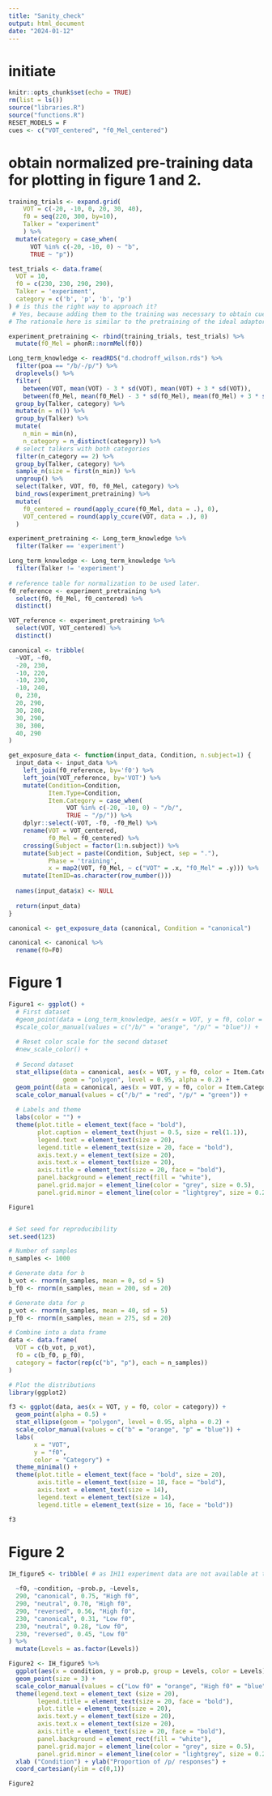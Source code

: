 ```yaml
---
title: "Sanity_check"
output: html_document
date: "2024-01-12"
---
```

# initiate
```r
knitr::opts_chunk$set(echo = TRUE)
rm(list = ls())
source("libraries.R")
source("functions.R")
RESET_MODELS = F
cues <- c("VOT_centered", "f0_Mel_centered")
```
# obtain normalized pre-training data for plotting in figure 1 and 2.
```r
training_trials <- expand.grid(
    VOT = c(-20, -10, 0, 20, 30, 40),
    f0 = seq(220, 300, by=10),
    Talker = "experiment"
    ) %>% 
  mutate(category = case_when(
      VOT %in% c(-20, -10, 0) ~ "b",
      TRUE ~ "p"))

test_trials <- data.frame(
  VOT = 10,
  f0 = c(230, 230, 290, 290),
  Talker = 'experiment',
  category = c('b', 'p', 'b', 'p')
) # is this the right way to approach it? 
 # Yes, because adding them to the training was necessary to obtain cue weights for these values.
# The rationale here is similar to the pretraining of the ideal adaptor.

experiment_pretraining <- rbind(training_trials, test_trials) %>% 
  mutate(f0_Mel = phonR::normMel(f0))

Long_term_knowledge <- readRDS("d.chodroff_wilson.rds") %>%
  filter(poa == "/b/-/p/") %>%
  droplevels() %>% 
  filter(
    between(VOT, mean(VOT) - 3 * sd(VOT), mean(VOT) + 3 * sd(VOT)),
    between(f0_Mel, mean(f0_Mel) - 3 * sd(f0_Mel), mean(f0_Mel) + 3 * sd(f0_Mel))) %>% 
  group_by(Talker, category) %>% 
  mutate(n = n()) %>%
  group_by(Talker) %>%
  mutate(
    n_min = min(n),
    n_category = n_distinct(category)) %>%
  # select talkers with both categories
  filter(n_category == 2) %>%
  group_by(Talker, category) %>%
  sample_n(size = first(n_min)) %>%
  ungroup() %>%
  select(Talker, VOT, f0, f0_Mel, category) %>% 
  bind_rows(experiment_pretraining) %>% 
  mutate(
    f0_centered = round(apply_ccure(f0_Mel, data = .), 0),
    VOT_centered = round(apply_ccure(VOT, data = .), 0)
  )

experiment_pretraining <- Long_term_knowledge %>% 
  filter(Talker == 'experiment')

Long_term_knowledge <- Long_term_knowledge %>% 
  filter(Talker != 'experiment')
  
# reference table for normalization to be used later.
f0_reference <- experiment_pretraining %>% 
  select(f0, f0_Mel, f0_centered) %>% 
  distinct()

VOT_reference <- experiment_pretraining %>% 
  select(VOT, VOT_centered) %>% 
  distinct()

canonical <- tribble(
  ~VOT, ~f0,
  -20, 230,
  -10, 220,
  -10, 230,
  -10, 240,
  0, 230,
  20, 290,
  30, 280,
  30, 290,
  30, 300,
  40, 290
)

get_exposure_data <- function(input_data, Condition, n.subject=1) {
  input_data <- input_data %>%
    left_join(f0_reference, by='f0') %>%
    left_join(VOT_reference, by='VOT') %>% 
    mutate(Condition=Condition,
           Item.Type=Condition,
           Item.Category = case_when(
                VOT %in% c(-20, -10, 0) ~ "/b/",
                TRUE ~ "/p/")) %>%
    dplyr::select(-VOT, -f0, -f0_Mel) %>%
    rename(VOT = VOT_centered,
           f0_Mel = f0_centered) %>% 
    crossing(Subject = factor(1:n.subject)) %>%
    mutate(Subject = paste(Condition, Subject, sep = "."),
           Phase = 'training',
           x = map2(VOT, f0_Mel, ~ c("VOT" = .x, "f0_Mel" = .y))) %>% 
    mutate(ItemID=as.character(row_number()))
  
  names(input_data$x) <- NULL
  
  return(input_data)
}

canonical <- get_exposure_data (canonical, Condition = "canonical")

canonical <- canonical %>% 
  rename(f0=F0)
```

# Figure 1
```r
Figure1 <- ggplot() +
  # First dataset
  #geom_point(data = Long_term_knowledge, aes(x = VOT, y = f0, color = category), size = 0.5) +
  #scale_color_manual(values = c("/b/" = "orange", "/p/" = "blue")) +
  
  # Reset color scale for the second dataset
  #new_scale_color() +
  
  # Second dataset
  stat_ellipse(data = canonical, aes(x = VOT, y = f0, color = Item.Category), 
               geom = "polygon", level = 0.95, alpha = 0.2) +
  geom_point(data = canonical, aes(x = VOT, y = f0, color = Item.Category), size = 1) +
  scale_color_manual(values = c("/b/" = "red", "/p/" = "green")) +
  
  # Labels and theme
  labs(color = "") +
  theme(plot.title = element_text(face = "bold"),
        plot.caption = element_text(hjust = 0.5, size = rel(1.1)),
        legend.text = element_text(size = 20),
        legend.title = element_text(size = 20, face = "bold"),
        axis.text.y = element_text(size = 20),
        axis.text.x = element_text(size = 20),
        axis.title = element_text(size = 20, face = "bold"),
        panel.background = element_rect(fill = "white"),
        panel.grid.major = element_line(color = "grey", size = 0.5),
        panel.grid.minor = element_line(color = "lightgrey", size = 0.25))

Figure1



```

```r
# Set seed for reproducibility
set.seed(123)

# Number of samples
n_samples <- 1000

# Generate data for b
b_vot <- rnorm(n_samples, mean = 0, sd = 5)
b_f0 <- rnorm(n_samples, mean = 200, sd = 20)

# Generate data for p
p_vot <- rnorm(n_samples, mean = 40, sd = 5)
p_f0 <- rnorm(n_samples, mean = 275, sd = 20)

# Combine into a data frame
data <- data.frame(
  VOT = c(b_vot, p_vot),
  f0 = c(b_f0, p_f0),
  category = factor(rep(c("b", "p"), each = n_samples))
)

# Plot the distributions
library(ggplot2)

f3 <- ggplot(data, aes(x = VOT, y = f0, color = category)) +
  geom_point(alpha = 0.5) +
  stat_ellipse(geom = "polygon", level = 0.95, alpha = 0.2) +
  scale_color_manual(values = c("b" = "orange", "p" = "blue")) +
  labs(
       x = "VOT",
       y = "f0",
       color = "Category") +
  theme_minimal() +
  theme(plot.title = element_text(face = "bold", size = 20),
        axis.title = element_text(size = 18, face = "bold"),
        axis.text = element_text(size = 14),
        legend.text = element_text(size = 14),
        legend.title = element_text(size = 16, face = "bold"))

f3

```

# Figure 2
```r
IH_figure5 <- tribble( # as IH11 experiment data are not available at the moment, we estimated their results from published figures. As soon as we manage to obtain the data, we will update the plot with error bars.
  
  ~f0, ~condition, ~prob.p, ~Levels,
  290, "canonical", 0.75, "High f0",
  290, "neutral", 0.70, "High f0",
  290, "reversed", 0.56, "High f0",
  230, "canonical", 0.31, "Low f0",
  230, "neutral", 0.28, "Low f0",
  230, "reversed", 0.45, "Low f0"
) %>% 
  mutate(Levels = as.factor(Levels))

Figure2 <- IH_figure5 %>%
  ggplot(aes(x = condition, y = prob.p, group = Levels, color = Levels)) + 
  geom_point(size = 3) +
  scale_color_manual(values = c("Low f0" = "orange", "High f0" = "blue")) +
  theme(legend.text = element_text (size = 20),
        legend.title = element_text(size = 20, face = "bold"),
        plot.title = element_text(size = 20),
        axis.text.y = element_text(size = 20),
        axis.text.x = element_text(size = 20),
        axis.title = element_text(size = 20, face = "bold"),
        panel.background = element_rect(fill = "white"),
        panel.grid.major = element_line(color = "grey", size = 0.5),
        panel.grid.minor = element_line(color = "lightgrey", size = 0.25)) +
  xlab ("Condition") + ylab("Proportion of /p/ responses") +
  coord_cartesian(ylim = c(0,1))

Figure2

```
